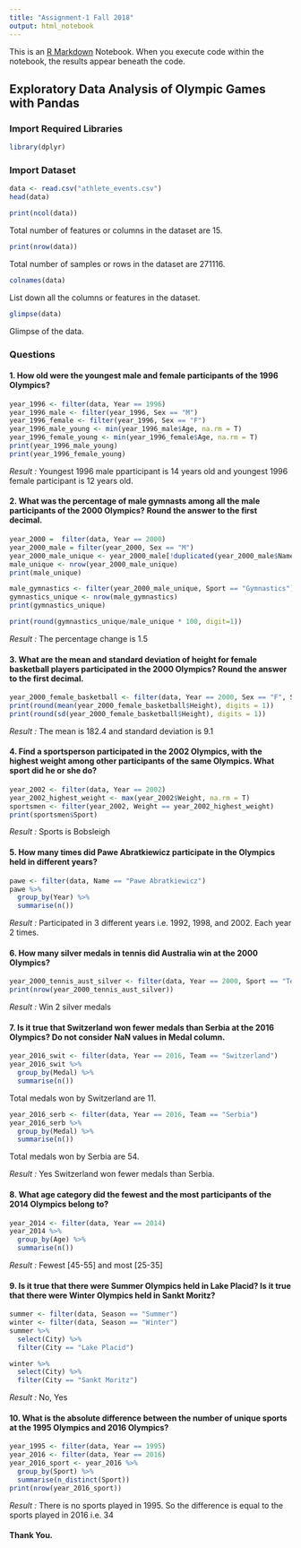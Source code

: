```yaml
---
title: "Assignment-1 Fall 2018"
output: html_notebook
---
```


This is an [R Markdown](http://rmarkdown.rstudio.com) Notebook. When you execute code within the notebook, the results appear beneath the code. 

## Exploratory Data Analysis of Olympic Games with Pandas 

### Import Required Libraries

```r
library(dplyr)
```

### Import Dataset

```r
data <- read.csv("athlete_events.csv")
head(data)
```



```r
print(ncol(data))
```

Total number of features or columns in the dataset are 15.


```r
print(nrow(data))
```

Total number of samples or rows in the dataset are 271116.

```r
colnames(data)
```

List down all the columns or features in the dataset.

```r
glimpse(data)
```

Glimpse of the data.


### Questions

#### 1. How old were the youngest male and female participants of the 1996 Olympics?

```r
year_1996 <- filter(data, Year == 1996)
year_1996_male <- filter(year_1996, Sex == "M")
year_1996_female <- filter(year_1996, Sex == "F")
year_1996_male_young <- min(year_1996_male$Age, na.rm = T)
year_1996_female_young <- min(year_1996_female$Age, na.rm = T)
print(year_1996_male_young)
print(year_1996_female_young)
```

*Result :* Youngest 1996 male pparticipant is 14 years old and youngest 1996 female participant is 12 years old.


#### 2. What was the percentage of male gymnasts among all the male participants of the 2000 Olympics? Round the answer to the first decimal.

```r
year_2000 =  filter(data, Year == 2000)
year_2000_male = filter(year_2000, Sex == "M")
year_2000_male_unique <- year_2000_male[!duplicated(year_2000_male$Name),]
male_unique <- nrow(year_2000_male_unique)
print(male_unique)
```

```r

male_gymnastics <- filter(year_2000_male_unique, Sport == "Gymnastics")
gymnastics_unique <- nrow(male_gymnastics)
print(gymnastics_unique)
```



```r
print(round(gymnastics_unique/male_unique * 100, digit=1))
```

*Result :* The percentage change is 1.5

#### 3. What are the mean and standard deviation of height for female basketball players participated in the 2000 Olympics? Round the answer to the first decimal.

```r
year_2000_female_basketball <- filter(data, Year == 2000, Sex == "F", Sport == "Basketball")
print(round(mean(year_2000_female_basketball$Height), digits = 1))
print(round(sd(year_2000_female_basketball$Height), digits = 1))
```

*Result :* The mean is 182.4 and standard deviation is 9.1


#### 4. Find a sportsperson participated in the 2002 Olympics, with the highest weight among other participants of the same Olympics. What sport did he or she do?

```r
year_2002 <- filter(data, Year == 2002)
year_2002_highest_weight <- max(year_2002$Weight, na.rm = T)
sportsmen <- filter(year_2002, Weight == year_2002_highest_weight)
print(sportsmen$Sport)
```

*Result :* Sports is Bobsleigh

#### 5. How many times did Pawe Abratkiewicz participate in the Olympics held in different years?

```r
pawe <- filter(data, Name == "Pawe Abratkiewicz")
pawe %>%
  group_by(Year) %>%
  summarise(n())
```

*Result :* Participated in 3 different years i.e. 1992, 1998, and 2002. Each year 2 times.


#### 6. How many silver medals in tennis did Australia win at the 2000 Olympics?

```r
year_2000_tennis_aust_silver <- filter(data, Year == 2000, Sport == "Tennis", Team == "Australia", Medal == "Silver")
print(nrow(year_2000_tennis_aust_silver))
```

*Result :* Win 2 silver medals


#### 7. Is it true that Switzerland won fewer medals than Serbia at the 2016 Olympics? Do not consider NaN values in Medal column.

```r
year_2016_swit <- filter(data, Year == 2016, Team == "Switzerland")
year_2016_swit %>%
  group_by(Medal) %>%
  summarise(n()) 
```

Total medals won by Switzerland are 11.

```r
year_2016_serb <- filter(data, Year == 2016, Team == "Serbia")
year_2016_serb %>%
  group_by(Medal) %>%
  summarise(n())
```

Total medals won by Serbia are 54.

*Result :* Yes Switzerland won fewer medals than Serbia.


#### 8. What age category did the fewest and the most participants of the 2014 Olympics belong to?

```r
year_2014 <- filter(data, Year == 2014)
year_2014 %>%
  group_by(Age) %>%
  summarise(n())
```

*Result :* Fewest [45-55] and most [25-35]

#### 9. Is it true that there were Summer Olympics held in Lake Placid? Is it true that there were Winter Olympics held in Sankt Moritz?

```r
summer <- filter(data, Season == "Summer")
winter <- filter(data, Season == "Winter")
summer %>%
  select(City) %>%
  filter(City == "Lake Placid")
```

```r
winter %>%
  select(City) %>%
  filter(City == "Sankt Moritz")
```

*Result :* No, Yes

#### 10. What is the absolute difference between the number of unique sports at the 1995 Olympics and 2016 Olympics?

```r
year_1995 <- filter(data, Year == 1995)
year_2016 <- filter(data, Year == 2016)
year_2016_sport <- year_2016 %>%
  group_by(Sport) %>%
  summarise(n_distinct(Sport))
print(nrow(year_2016_sport))
```

*Result :* There is no sports played in 1995. So the difference is equal to the sports played in 2016 i.e. 34


#### Thank You.

